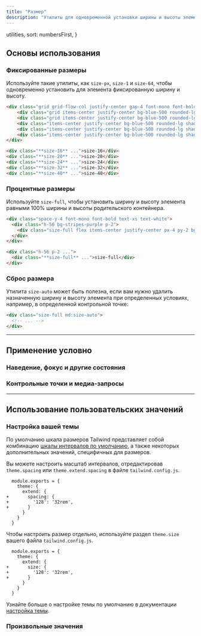 ```yaml
---
title: "Размер"
description: "Утилиты для одновременной установки ширины и высоты элемента."
---
```



  utilities,
  sort: numbersFirst,
}

## Основы использования

### Фиксированные размеры

Используйте такие утилиты, как `size-px`, `size-1` и `size-64`, чтобы одновременно установить для элемента фиксированную ширину и высоту.

```html {{ example: true }}
<div class="grid grid-flow-col justify-center gap-4 font-mono font-bold text-xs text-center text-white">
    <div class="grid items-center justify-center bg-blue-500 rounded-lg shadow-lg size-16">size-16</div>
    <div class="grid items-center justify-center bg-blue-500 rounded-lg shadow-lg size-20">size-20</div>
    <div class="items-center justify-center bg-blue-500 rounded-lg shadow-lg size-24 grid">size-24</div>
    <div class="items-center justify-center bg-blue-500 rounded-lg shadow-lg size-32 hidden sm:grid">size-32</div>
    <div class="items-center justify-center bg-blue-500 rounded-lg shadow-lg size-40 hidden md:grid">size-40</div>
</div>
```

```html
<div class="**size-16** ...">size-16</div>
<div class="**size-20** ...">size-20</div>
<div class="**size-24** ...">size-24</div>
<div class="**size-32** ...">size-32</div>
<div class="**size-40** ...">size-40</div>
```

### Процентные размеры

Используйте `size-full`, чтобы установить ширину и высоту элемента равными 100% ширины и высоты родительского контейнера.

```html {{ example: true }}
<div class="space-y-4 font-mono font-bold text-xs text-white">
  <div class="h-56 bg-stripes-purple p-2">
    <div class="size-full flex items-center justify-center px-4 py-2 bg-violet-500 rounded-lg shadow-lg">size-full</div>
  </div>
</div>
```

```html
<div class="h-56 p-2 ...">
  <div class="**size-full** ...">size-full</div>
</div>
```

### Сброс размера

Утилита `size-auto` может быть полезна, если вам нужно удалить назначенную ширину и высоту элемента при определенных условиях, например, в определенной контрольной точке:

```html
<div class="size-full md:size-auto">
  <!-- ... -->
</div>
```

---

## <Heading ignore>Применение условно</Heading>

### <Heading ignore>Наведение, фокус и другие состояния</Heading>

<HoverFocusAndOtherStates defaultClass="size-48" featuredClass="size-full" />

### <Heading ignore>Контрольные точки и медиа-запросы</Heading>

<BreakpointsAndMediaQueries defaultClass="size-48" featuredClass="size-full" />

---

## Использование пользовательских значений

### Настройка вашей темы

По умолчанию шкала размеров Tailwind представляет собой комбинацию [шкалы интервалов по умолчанию](/docs/customizing-spacing#default-spacing-scale), а также некоторых дополнительных значений, специфичных для размеров.

Вы можете настроить масштаб интервалов, отредактировав `theme.spacing` или `theme.extend.spacing` в файле `tailwind.config.js`.

```diff-js {{ filename: 'tailwind.config.js' }}
  module.exports = {
    theme: {
      extend: {
+       spacing: {
+         '128': '32rem',
+       }
      }
    }
  }
```

Чтобы настроить размер отдельно, используйте раздел `theme.size` вашего файла `tailwind.config.js`.

```diff-js {{ filename: 'tailwind.config.js' }}
  module.exports = {
    theme: {
      extend: {
+       size: {
+         '128': '32rem',
+       }
      }
    }
  }
```

Узнайте больше о настройке темы по умолчанию в документации [настройка темы](/docs/theme#customizing-the-default-theme).

### Произвольные значения

<ArbitraryValues property="size" featuredClass="size-[32rem]" />
